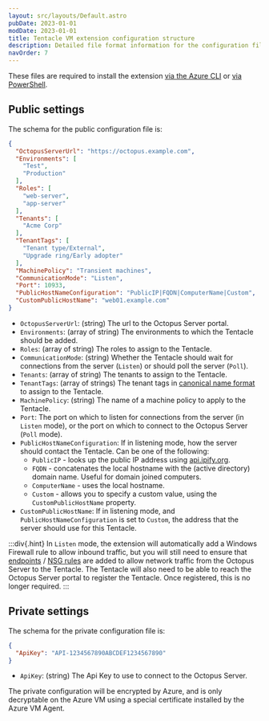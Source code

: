 ```yaml
---
layout: src/layouts/Default.astro
pubDate: 2023-01-01
modDate: 2023-01-01
title: Tentacle VM extension configuration structure
description: Detailed file format information for the configuration files required for the Azure Tentacle VM Extension
navOrder: 7
---
```


<AzureVMExtensionDeprecated />

These files are required to install the extension [via the Azure CLI](/docs/infrastructure/deployment-targets/tentacle/windows/azure-virtual-machines/via-the-azure-cli/) or [via PowerShell](/docs/infrastructure/deployment-targets/tentacle/windows/azure-virtual-machines/via-powershell).

## Public settings

The schema for the public configuration file is:

```json
{
  "OctopusServerUrl": "https://octopus.example.com",
  "Environments": [
    "Test",
    "Production"
  ],
  "Roles": [
    "web-server",
    "app-server"
  ],
  "Tenants": [
    "Acme Corp"
  ],
  "TenantTags": [
    "Tenant type/External",
    "Upgrade ring/Early adopter"
  ],
  "MachinePolicy": "Transient machines",
  "CommunicationMode": "Listen",
  "Port": 10933,
  "PublicHostNameConfiguration": "PublicIP|FQDN|ComputerName|Custom",
  "CustomPublicHostName": "web01.example.com"
}

```

* `OctopusServerUrl`: (string) The url to the Octopus Server portal.
* `Environments`: (array of string) The environments to which the Tentacle should be added.
* `Roles`: (array of string) The roles to assign to the Tentacle.
* `CommunicationMode`: (string) Whether the Tentacle should wait for connections from the server (`Listen`) or should poll the server (`Poll`).
* `Tenants`: (array of string) The tenants to assign to the Tentacle.
* `TenantTags`: (array of strings) The tenant tags in [canonical name format](/docs/tenants/tenant-tags/#referencing-tenant-tags) to assign to the Tentacle.
* `MachinePolicy`: (string) The name of a machine policy to apply to the Tentacle.
* `Port`: The port on which to listen for connections from the server (in `Listen` mode), or the port on which to connect to the Octopus Server (`Poll` mode).
* `PublicHostNameConfiguration`: If in listening mode, how the server should contact the Tentacle. Can be one of the following:
  * `PublicIP` - looks up the public IP address using [api.ipify.org](https://api.ipify.org).
  * `FQDN` - concatenates the local hostname with the (active directory) domain name. Useful for domain joined computers.
  * `ComputerName` - uses the local hostname.
  * `Custom` - allows you to specify a custom value, using the `CustomPublicHostName` property.
* `CustomPublicHostName`: If in listening mode, and `PublicHostNameConfiguration` is set to `Custom`, the address that the server should use for this Tentacle.

:::div{.hint}
In `Listen` mode, the extension will automatically add a Windows Firewall rule to allow inbound traffic, but you will still need to ensure that [endpoints](https://docs.microsoft.com/en-us/azure/virtual-machines/windows/classic/setup-endpoints) / [NSG rules](https://docs.microsoft.com/en-us/azure/virtual-network/virtual-networks-nsg) are added to allow network traffic from the Octopus Server to the Tentacle.
The Tentacle will also need to be able to reach the Octopus Server portal to register the Tentacle. Once registered, this is no longer required.
:::

## Private settings

The schema for the private configuration file is:

```json
{
  "ApiKey": "API-1234567890ABCDEF1234567890"
}
```

* `ApiKey`: (string) The Api Key to use to connect to the Octopus Server.

The private configuration will be encrypted by Azure, and is only decryptable on the Azure VM using a special certificate installed by the Azure VM Agent.
